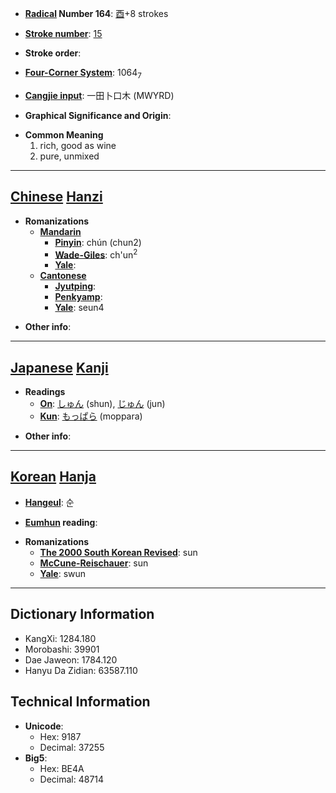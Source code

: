 * '''[[Wiktionary:Chinese radical index| Radical]] Number 164''': [[Wiktionary:Chinese radical index 酉|酉]]+8 strokes

* '''[[Wiktionary:Chinese total strokes index|Stroke number]]''': [[Wiktionary:Chinese total strokes index 15|15]]

* '''Stroke order''': 

* '''[[Wiktionary:Chinese four corner index|Four-Corner System]]''': 1064<sub>7</sub>

* '''[[Wiktionary:Chinese Cangjie index|Cangjie input]]''': 一田卜口木 (MWYRD)

* '''Graphical Significance and Origin''': 

* '''Common Meaning'''
*#rich, good as wine
*# pure, unmixed


----

== [[Chinese]] [[Hanzi]] ==

* '''Romanizations'''
** '''[[Mandarin]]'''
*** '''[[Pinyin]]''': chún (chun2)
*** '''[[Wade-Giles]]''': ch'un<sup>2</sup>
*** '''[[Yale]]''': 
** '''[[Cantonese]]'''
*** '''[[Jyutping]]''':
*** '''[[Penkyamp]]''': 
*** '''[[Yale]]''': seun4

* '''Other info''': 

----

== [[Japanese]] [[Kanji]] ==

* '''Readings'''
** '''[[On]]''': [[しゅん]] (shun), [[じゅん]] (jun)
** '''[[Kun]]''': [[もっぱら]] (moppara)

* '''Other info''':  

----

== [[Korean]] [[Hanja]] ==

* '''[[Hangeul]]''': 순

* '''[[Eumhun]] reading''': 

* '''Romanizations'''
** '''[[The 2000 South Korean Revised Romanization|The 2000 South Korean Revised]]''': sun
** '''[[McCune-Reischauer]]''': sun
** '''[[Yale]]''': swun

----

== Dictionary Information ==

* KangXi: 1284.180
* Morobashi: 39901
* Dae Jaweon: 1784.120
* Hanyu Da Zidian: 63587.110

== Technical Information ==

* '''Unicode''':
** Hex: 9187
** Decimal: 37255
* '''Big5''':
** Hex: BE4A
** Decimal: 48714